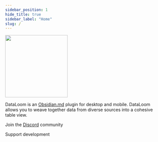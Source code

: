 ```yaml
---
sidebar_position: 1
hide_title: true
sidebar_label: "Home"
slug: /
---
```



<img src={coverURL} height="200" />

<Badges />

DataLoom is an [Obsidian.md](https://obsidian.md/) plugin for desktop and mobile. DataLoom allows you to weave together data from diverse sources into a cohesive table view.

Join the [Discord](https://discord.gg/QaFbepMdN4) community

Support development

<BuyMeACoffee />
